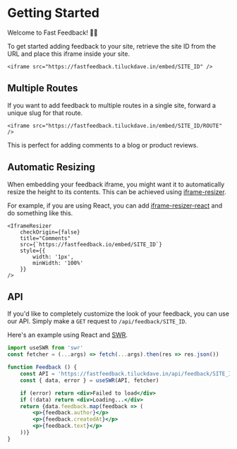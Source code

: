 

# Getting Started

Welcome to Fast Feedback! 👋🏼

To get started adding feedback to your site, retrieve the site ID
from the URL and place this iframe inside your site.

```
<iframe src="https://fastfeedback.tiluckdave.in/embed/SITE_ID" />
```

## Multiple Routes

If you want to add feedback to multiple routes in a single site,
forward a unique slug for that route.

```
<iframe src="https://fastfeedback.tiluckdave.in/embed/SITE_ID/ROUTE" />
```

This is perfect for adding comments to a blog or product reviews.

## Automatic Resizing

When embedding your feedback iframe, you might want it to automatically resize the
height to its contents. This can be achieved using [iframe-resizer](https://github.com/davidjbradshaw/iframe-resizer).

For example, if you are using React, you can add [iframe-resizer-react](https://github.com/davidjbradshaw/iframe-resizer-react) and do
something like this.

```
<IframeResizer
    checkOrigin={false}
    title="Comments"
    src={`https://fastfeedback.io/embed/SITE_ID`}
    style={{
        width: '1px',
        minWidth: '100%'
    }}
/>
```

## API

If you'd like to completely customize the look of your feedback, you can use our API.
Simply make a `GET` request to `/api/feedback/SITE_ID`.

Here's an example using React and [SWR](https://swr.vercel.app).

```jsx
import useSWR from 'swr'
const fetcher = (...args) => fetch(...args).then(res => res.json())

function Feedback () {
    const API = 'https://fastfeedback.tiluckdave.in/api/feedback/SITE_ID
    const { data, error } = useSWR(API, fetcher)

    if (error) return <div>Failed to load</div>
    if (!data) return <div>Loading...</div>
    return {data.feedback.map(feedback => (
        <p>{feedback.author}</p>
        <p>{feedback.createdAt}</p>
        <p>{feedback.text}</p>
    ))}
}
```
